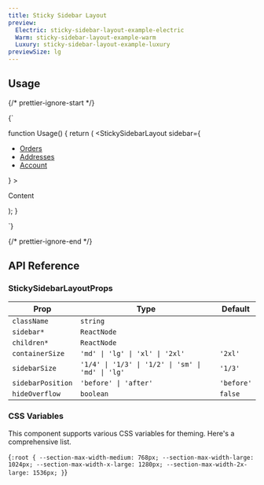 ```yaml
---
title: Sticky Sidebar Layout
preview:
  Electric: sticky-sidebar-layout-example-electric
  Warm: sticky-sidebar-layout-example-warm
  Luxury: sticky-sidebar-layout-example-luxury
previewSize: lg
---
```


## Usage

{/* prettier-ignore-start */}

<CodeBlock lang="ts">{`

function Usage() {
    return (
        <StickySidebarLayout
            sidebar={
                <nav>
                    <ul>
                        <li><a href="/orders">Orders<a></li>
                        <li><a href="/addresses">Addresses<a></li>
                        <li><a href="/account">Account<a></li>
                    </ul>
                </nav>
            }
        >
            <div>
                <p>Content</p>
            </div>
        </StickySidebarLayout>
    );
}

`}
</CodeBlock>

{/* prettier-ignore-end */}

## API Reference

### StickySidebarLayoutProps

| Prop              | Type                                              | Default    |
| ----------------- | ------------------------------------------------- | ---------- |
| `className`       | `string`                                          |            |
| `sidebar*`        | `ReactNode`                                       |            |
| `children*`       | `ReactNode`                                       |            |
| `containerSize`   | `'md' \| 'lg' \| 'xl' \| '2xl'`                   | `'2xl'`    |
| `sidebarSize`     | `'1/4' \| '1/3' \| '1/2' \| 'sm' \| 'md' \| 'lg'` | `'1/3'`    |
| `sidebarPosition` | `'before' \| 'after'`                             | `'before'` |
| `hideOverflow`    | `boolean`                                         | `false`    |

### CSS Variables

This component supports various CSS variables for theming. Here's a comprehensive list.

<CodeBlock lang="css">{`
:root {
    --section-max-width-medium: 768px;
    --section-max-width-large: 1024px;
    --section-max-width-x-large: 1280px;
    --section-max-width-2x-large: 1536px;
}
`}</CodeBlock>
